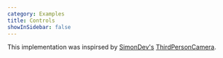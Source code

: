 ```yaml
---
category: Examples
title: Controls
showInSidebar: false
---
```


This implementation was inspirsed by [SimonDev's](https://twitter.com/iced_coffee_dev) [ThirdPersonCamera](https://github.com/simondevyoutube/ThreeJS_Tutorial_ThirdPersonCamera).

<Example path="controls/third-person" />
